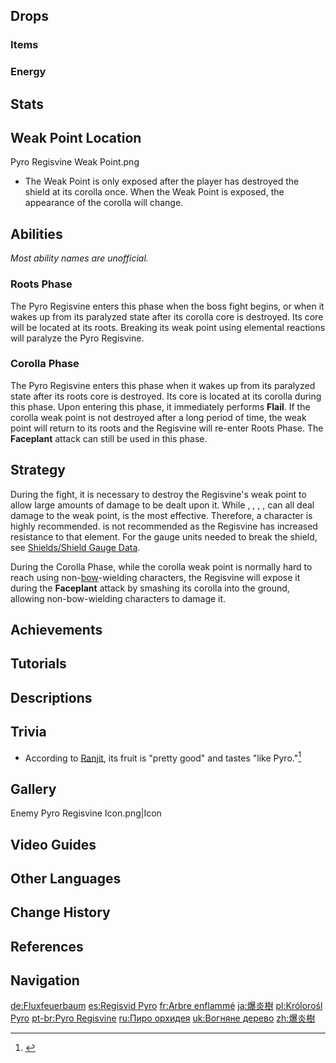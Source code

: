 {{About|the normal variant|the event-exclusive variant|Sky-Searing Pyro Regisvine}}
{{Enemy Infobox
|image    = Enemy Pyro Regisvine.png
|dmgtype  = Pyro
|weakpoint = yes
|type     = Normal Bosses
|family   = Mystical Beasts
|group    = Regisvines
|subarea  = Cuijue Slope
|area     = Minlin
|region   = Liyue
|ability1 = Shield
|drops    = Everflame Seed
|title    = Giant Everblaze Calamus;Flickering Blaze Bloom;Raging Fireflower
|variants = Sky-Searing Pyro Regisvine
}}
{{Enemy Intro}}

==Drops==
===Items===
{{World Boss Rewards
|gem=Agnidus Agate
|exclusive=Everflame Seed
|sets=Adventurer,Berserker,Instructor,Prayers for Illumination
}}

===Energy===
{{Energy Drops
|type  = Pyro
|hp1   = 75
|o1    = 1
|hp2   = 50
|o2    = 1
|hp3   = 25
|o3    = 1
|hp4   = 0
|o4    = 1
}}

==Stats==
{{Enemy Stats
|resglobal    = 110%
|phys_res     = 130%
|pyro_res     = 170%

|res2         = Stunned
|phys_res2    = 30%
|pyro_res2    = 70%
|atk_ratio    = 5
|hp_ratio     = 7
|hp_type      = 1
}}

==Weak Point Location==
<gallery>
Pyro Regisvine Weak Point.png
</gallery>
* The Weak Point is only exposed after the player has destroyed the shield at its corolla once. When the Weak Point is exposed, the appearance of the corolla will change.

==Abilities==
''Most ability names are unofficial.''

===Roots Phase===
The Pyro Regisvine enters this phase when the boss fight begins, or when it wakes up from its paralyzed state after its corolla core is destroyed. Its core will be located at its roots. Breaking its weak point using elemental reactions will paralyze the Pyro Regisvine.
{{Elemental Shield Data|Pyro|12|Roots Core}}

{{Enemy Attacks
|name_1 = Faceplant
|desc_1 = The Regisvine will slam its face into the ground after locking onto the player's current position, dealing '''100% ATK''' as {{Color|Pyro DMG}} on impact and sending tremors through the ground in the direction it faceplants, with each explosion dealing '''50% ATK''' as {{Color|Pyro DMG}}. This attack may be used 3 times in rapid succession. This chance is greatly increased in the Corolla Phase.
* The Pyro Regisvine locks on to the player's current position once it starts shaking its head. After this animation, the player may move out of the way.
|file_1 = Pyro Regisvine Faceplant Single
|caption_1 = Single
|file_1_2 = Pyro Regisvine Faceplant Triple
|caption_1_2 = Triple

|name_2 = Rapid Fire
|desc_2 = Using its buds, the Regisvine will fire small fireballs at the player in rapid succession, dealing '''20% ATK''' as {{Color|Pyro DMG}}.

|name_3 = Fire Seed
|desc_3 = After a short charging period, in which the Regisvine gathers {{Color|Pyro}} in its buds/arms, the Regisvine hurls a Blazing Seed at the player, dealing '''25% ATK''' as {{Color|Pyro DMG}}. The seed can be destroyed using elemental reactions. If not destroyed, the seed explodes after a while, dealing '''50% ATK''' as {{Color|Pyro DMG}} and infusing nearby floor with {{Pyro}} for '''35''' seconds. The infused ground will deal '''30% ATK''' as {{Color|Pyro DMG}} to characters who step on it every second.
* This attack can be dodged by running to the Regisvine's base or dashing.
{{Elemental Shield Data|Pyro|2|Fire Seed}}
|file_3 = Pyro Regisvine Fireball

|name_4 = Homing Shots
|desc_4 = Raises its buds and shoots out a number of small orbs, then launching them at the player. The orbs travel slowly but will home towards their target, dealing '''12.5% ATK''' as {{Color|Pyro DMG}} on hit.

|name_5 = Spin
|desc_5 = A circle appears around the Regisvine indicating the radius of the attack. It will then flatten and stretch out its petals and spin, dealing '''100% ATK''' as {{Color|Pyro DMG}} within the previously marked radius, knocking any characters back and infusing the ground in the radius with {{Pyro}} for '''10''' seconds. The infused ground will deal '''30% ATK''' as {{Color|Pyro DMG}} to characters who step on it every second.

|name_6 = Half Flail
|desc_6 = If the player is behind the Pyro Regisvine, smashes its head on the floor and swings 180 degrees around its roots, dealing '''100% ATK''' as {{Color|Pyro DMG}}.
}}

===Corolla Phase===
The Pyro Regisvine enters this phase when it wakes up from its paralyzed state after its roots core is destroyed. Its core is located at its corolla during this phase. Upon entering this phase, it immediately performs '''Flail'''. If the corolla weak point is not destroyed after a long period of time, the weak point will return to its roots and the Regisvine will re-enter Roots Phase. The '''Faceplant''' attack can still be used in this phase.
{{Elemental Shield Data|Pyro|6|Corolla Core}}

{{Enemy Attacks
|name_1 = Flail
|desc_1 = After recovering from the paralyzed state, smashes its head on the floor, dealing '''100% ATK''' as {{Color|Pyro DMG}}, and swings 360 degrees around its roots, dealing '''100% ATK''' as {{Color|Pyro DMG}} and knocking players away.

|name_2 = Half Flail Combo
|desc_2 = Performs the following twice: Smashes its head on the floor and swings 180 degrees around its roots two times consecutively, dealing '''100% ATK''', '''100% ATK''' as {{Color|Pyro DMG}} on the head smash and the swing respectively.<br>Then follows with '''Faceplant'''. After performing Faceplant, the corolla will linger on the ground for an extended period of time.

|name_3 = Eruption
|desc_3 = The Pyro Regisvine will point its corolla upwards, along with its buds, and cause {{Pyro}} energy to erupt from the ground, dealing '''100% ATK''' as {{Color|Pyro DMG}} and launching the player upwards. More eruptions occur near players, but they are almost entirely absent near the base. This attack only triggers if the player is far from the Pyro Regisvine.
}}

==Strategy==
During the fight, it is necessary to destroy the Regisvine's weak point to allow large amounts of damage to be dealt upon it. While {{Hydro}}, {{Cryo}}, {{Electro}}, {{Anemo}}, {{Geo}} can all deal damage to the weak point, {{Hydro}} is the most effective. Therefore, a {{Hydro}} character is highly recommended. {{Pyro}} is not recommended as the Regisvine has increased resistance to that element. For the gauge units needed to break the shield, see [[Shields/Shield Gauge Data]].

During the Corolla Phase, while the corolla weak point is normally hard to reach using non-[[Bows|bow]]-wielding characters, the Regisvine will expose it during the '''Faceplant''' attack by smashing its corolla into the ground, allowing non-bow-wielding characters to damage it.

==Achievements==
{{Achievement Topic Table|topic=Pyro Regisvine}}

==Tutorials==
{{Tutorial|Pyro Regisvine}}

==Descriptions==
{{Description|A giant vine that has absorbed the ancient flame that rages within the [[ley line]]s.<br>It is restless as if filled with endless fury.<br>Poets, bards, and even some academics believe that elements also contain emotions and hopes. If this is true, then one can only wonder what emotions cause the Pyro Regisvine to burn eternally, writhing like one longing to be free of the confines of the earth...|[[Adventurer Handbook]] and [[Archive]]}}

==Trivia==
* According to [[Ranjit]], its fruit is "pretty good" and tastes "like Pyro."<ref>{{Ref/Quest|Search Chronicle: Cold, Round Belly!}}</ref>

==Gallery==
<gallery>
Enemy Pyro Regisvine Icon.png|Icon
</gallery>

==Video Guides==
{{EVT
|video1   = https://youtu.be/JnsYc_BDG7o
|caption1 = EVERYTHING You Need to Know about Pyro Regisvine
}}

==Other Languages==
{{Other Languages
|en      = Pyro Regisvine
|zhs     = 爆炎树
|zhs_rm  = Bào Yán Shù
|zht     = 爆炎樹
|zht_rm  = Bào Yán Shù
|zh_tl   = Violent Heat Tree
|ja      = 爆炎樹
|ja_rm   = Bakuenju{{Assumed}}
|ja_tl   = Bursting-Flame Tree{{Sino|ja}}
|ko      = 폭염 나무
|ko_rm   = Pokyeom Namu
|ko_tl   = Heat Wave Tree
|es      = Regisvid Pyro
|es_tl   = Pyro Regisvine
|fr      = Arbre enflammé
|fr_tl   = Flaming Tree
|ru      = Пиро орхидея
|ru_tl   = Pyro Orchid
|th      = Pyro Regisvine
|vi      = Cây Nổ
|vi_tl   = Explosive Tree
|de      = Fluxfeuerbaum
|de_tl   = Flux Fire Tree
|id      = Pyro Regisvine
|pt      = Pyro Regisvine
|tr      = Yalancı Ateş Ağacı
|tr_tl   = Deceptive Fire Tree
|it      = Regisreptus di Pyro
|it_tl   = Pyro Regisvine
}}

==Change History==
{{Change History|1.0}}

==References==
{{Reflist}}

==Navigation==
{{Enemy Navbox|type=bosses}}

[[de:Fluxfeuerbaum]]
[[es:Regisvid Pyro]]
[[fr:Arbre enflammé]]
[[ja:爆炎樹]]
[[pl:Królorośl Pyro]]
[[pt-br:Pyro Regisvine]]
[[ru:Пиро орхидея]]
[[uk:Вогняне дерево]]
[[zh:爆炎樹]]